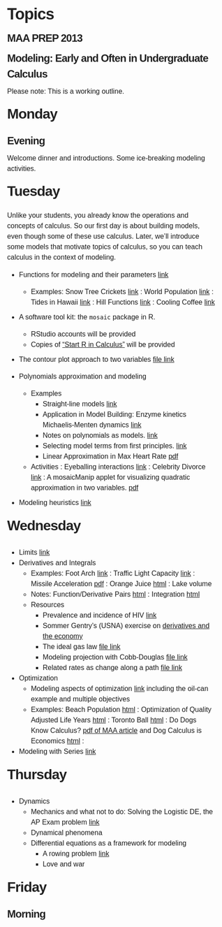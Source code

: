 <style type="text/css">
body {
  box-sizing: border-box;
  font-size: 16px;
  font-family: 'Myriad Pro', Calibri, Helvetica, Arial, sans-serif;
  line-height: 1.5;
  -webkit-font-smoothing: antialiased;
}

h1, h2, h3, h4, h5, h6 {
  margin: 10px 0;
  font-weight: 700;
  color:#222222;
  font-family: 'Lucida Grande', 'Calibri', Helvetica, Arial, sans-serif;
  letter-spacing: -1px;
}

h1 {
  font-size: 36px;
  font-weight: 700;
}

h2 {
  padding-bottom: 10px;
  font-size: 32px;
  background: url('../images/bg_hr.png') repeat-x bottom;
}

h3 {
  font-size: 24px;
}

h4 {
  font-size: 21px;
}

h5 {
  font-size: 18px;
}

h6 {
  font-size: 16px;
}

p {
  margin: 10px 0 15px 0;
}
</style>

Topics
=======================


### MAA PREP 2013
### Modeling: Early and Often in Undergraduate Calculus

Please note: This is a working outline.


## Monday

### Evening

Welcome dinner and introductions.  Some ice-breaking modeling activities.

## Tuesday

Unlike your students, you already know the operations and concepts of calculus.  So our first day is about building models, even though some of these use calculus.  Later, we'll introduce some models that motivate topics of calculus, so you can teach calculus in the context of modeling.

* Functions for modeling and their parameters [link](http://rpubs.com/dtkaplan/584)
    * Examples: Snow Tree Crickets [link](file:///Users/kaplan/kaplanfiles/Github/PREP-2012/Topics/Functions/SnowTreeCricket.Rmd) : World Population [link](file:///Users/kaplan/kaplanfiles/Github/PREP-2012/Topics/Functions/WorldPopulation.Rmd) : Tides in Hawaii [link](file:///Users/kaplan/kaplanfiles/Github/PREP-2012/Topics/Tides/tides-hawaii.Rmd) : Hill Functions [link](file:///Users/kaplan/kaplanfiles/Github/PREP-2012/Topics/Functions/hillFunctions.Rmd) : Cooling Coffee [link](file:///Users/kaplan/kaplanfiles/Github/PREP-2012/Topics/Cooling/CoolingCoffee.Rmd) 

* A software tool kit: the `mosaic` package in R.
    * RStudio accounts will be provided 
    * Copies of ["Start R in Calculus"](http://www.amazon.com/Start-Calculus-Daniel-T-Kaplan/dp/0983965897/ref=sr_1_1?ie=UTF8&qid=1366313996&sr=8-1&keywords=start+r+in+calculus) will be provided
    
* The contour plot approach to two variables [file link](file:///Users/kaplan/kaplanfiles/Github/PREP-2012/Topics/TwoVariables/TwoVariablesIntro.Rmd)

* Polynomials approximation and modeling
    * Examples
        * Straight-line models [link](file:///Users/kaplan/kaplanfiles/Github/PREP-2012/Topics/Functions/LinearFunctions.Rmd)
        * Application in Model Building: Enzyme kinetics Michaelis-Menten dynamics [link](file:///Users/kaplan/kaplanfiles/Github/PREP-2012/Topics/Michaelis-Menten/MichaelisMenten.Rnw) 
        * Notes on polynomials as models. [link](file:///Users/kaplan/kaplanfiles/Github/PREP-2012/Topics/Polynomials/notes-on-polynomials.Rmd) 
        * Selecting model terms from first principles. [link](http://dl.dropbox.com/u/5098197/Math135/In-Class/poly2d.pdf)
        * Linear Approximation in Max Heart Rate [pdf](https://dl.dropboxusercontent.com/u/5098197/PREP2012/max-hr.pdf)
    * Activities : Eyeballing interactions [link](http://dl.dropbox.com/u/5098197/Math135/In-Class/eyeball-partials.pdf) : Celebrity Divorce [link](http://dl.dropbox.com/u/5098197/Math135/In-Class/celebrity-divorce.pdf) : A mosaicManip applet for visualizing quadratic approximation in two variables. [pdf](http://dl.dropbox.com/u/5098197/Math135/In-Class/poly2-approx.pdf)

* Modeling heuristics [link](http://dl.dropbox.com/u/5098197/Math135/In-Class/poly2d.pdf)


## Wednesday

* Limits [link](file:///Users/kaplan/kaplanfiles/Github/PREP-2012/Topics/Limits/notes-on-limits.Rmd)
* Derivatives and Integrals
    * Examples: Foot Arch [link](file:///Users/kaplan/kaplanfiles/Github/PREP-2012/Topics/Functions/footStretch.Rmd) : Traffic Light Capacity [link](file:///Users/kaplan/kaplanfiles/Github/PREP-2012/Topics/Integration/Traffic-Light-Capacity.Rmd) : Missile Acceleration [pdf](https://dl.dropbox.com/u/5098197/PREP2012/missile-launch.pdf) : Orange Juice [html](file:///Users/kaplan/kaplanfiles/Github/PREP-2012/Topics/OrangeJuiceFlow/OrangeJuice.Rmd) : Lake volume
    * Notes: Function/Derivative Pairs [html](file:///Users/kaplan/kaplanfiles/Github/PREP-2012/Schedule-Outline/Derivatives.Rmd) : Integration [html](file:///Users/kaplan/kaplanfiles/Github/PREP-2012/Schedule-Outline/Integrals.Rmd) 
    * Resources
       * Prevalence and incidence of HIV [link](http://dl.dropbox.com/u/5098197/Math135/In-Class/hiv-graph.pdf)
       * Sommer Gentry's (USNA) exercise on [derivatives and the economy](http://www.mosaic-web.org/Repository/SommerGentry/secondDerivativeInTheNews.pdf)
       * The ideal gas law [file link](http://dl.dropbox.com/u/5098197/Math135/In-Class/ideal-gas-activity1.pdf)
       * Modeling projection with Cobb-Douglas [file link](file:///Users/kaplan/kaplanfiles/Github/PREP-2012/Topics/Cobb-Douglas/cobb-douglas.Rmd)
       * Related rates as change along a path [file link](file:///Users/kaplan/kaplanfiles/Github/PREP-2012/Topics/RelatedRates/RelatedRatesIntro.Rmd)

* Optimization
    * Modeling aspects of optimization [link](file:///Users/kaplan/kaplanfiles/Github/PREP-2012/Topics/Optimization/One-Variable-Optimization.Rmd) including the oil-can example and multiple objectives
    * Examples: Beach Population [html](file:///Users/kaplan/kaplanfiles/Github/PREP-2012/Topics/Optimization/beach-population.Rmd) : Optimization of Quality Adjusted Life Years [html](file:///Users/kaplan/kaplanfiles/Github/PREP-2012/Topics/Optimization/QALY1.Rmd) : Toronto Ball [html](file:///Users/kaplan/kaplanfiles/Github/PREP-2012/Topics/Functions/Toronto-Ball.Rmd) : Do Dogs Know Calculus? [pdf of MAA article](http://www.maa.org/features/elvisdog.pdf) and Dog Calculus is Economics [html](file:///Users/kaplan/kaplanfiles/Github/PREP-2012/Topics/Optimization/Dog-Calculus.Rmd) : 

* Modeling with Series [link](file:///Users/kaplan/kaplanfiles/Github/PREP-2012/Topics/Series/notes-on-series.Rmd)

## Thursday

* Dynamics
    * Mechanics and what not to do: Solving the Logistic DE, the AP Exam problem [link](file:///Users/kaplan/kaplanfiles/Github/PREP-2012/Topics/DiffEQ/AlgebraAndIntroDE.Rmd)
    * Dynamical phenomena
    * Differential equations as a framework for modeling
        * A rowing problem [link](file:///Users/kaplan/kaplanfiles/Github/PREP-2012/Topics/DiffEQ/RowingProblem.Rmd)
        * Love and war

## Friday

### Morning

